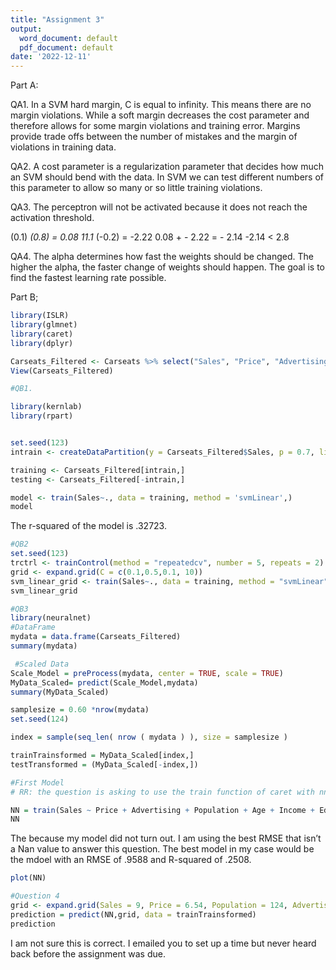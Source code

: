 ```yaml
---
title: "Assignment 3"
output:
  word_document: default
  pdf_document: default
date: '2022-12-11'
---
```

Part A:

QA1. 
In a SVM hard margin, C is equal to infinity. This means there are no margin violations. 
While a soft margin decreases the cost parameter and therefore allows for some margin violations and training error. Margins provide trade offs between the number of mistakes and the margin of violations in training data. 

QA2. A cost parameter is a regularization parameter that decides how much an SVM should bend with the data. In SVM we can test different numbers of this parameter to allow so many or so little training violations. 

QA3.  The perceptron will not be activated because it does not reach the activation threshold. 

(0.1) *(0.8) = 0.08 
11.1 * (-0.2) =  -2.22 
0.08  + - 2.22 = - 2.14 
 -2.14 < 2.8


QA4. The alpha determines how fast the weights should be changed. The higher the alpha, the faster change of weights should happen. The goal is to find the fastest learning rate possible. 

Part B; 

```r
library(ISLR)
library(glmnet)
library(caret)
library(dplyr)

Carseats_Filtered <- Carseats %>% select("Sales", "Price", "Advertising","Population","Age","Income","Education") 
View(Carseats_Filtered)

#QB1. 

library(kernlab)
library(rpart)


set.seed(123)
intrain <- createDataPartition(y = Carseats_Filtered$Sales, p = 0.7, list = FALSE)

training <- Carseats_Filtered[intrain,]
testing <- Carseats_Filtered[-intrain,]

model <- train(Sales~., data = training, method = 'svmLinear',)
model

```
The r-squared of the model is .32723.

```r
#QB2
set.seed(123)
trctrl <- trainControl(method = "repeatedcv", number = 5, repeats = 2)
grid <- expand.grid(C = c(0.1,0.5,0.1, 10))
svm_linear_grid <- train(Sales~., data = training, method = "svmLinear", trControl=trctrl, tuneGrid = grid, tuneLength = 10)
svm_linear_grid

```


```r
#QB3
library(neuralnet)
#DataFrame
mydata = data.frame(Carseats_Filtered)
summary(mydata)
```
```r
 #Scaled Data 
Scale_Model = preProcess(mydata, center = TRUE, scale = TRUE)
MyData_Scaled= predict(Scale_Model,mydata)
summary(MyData_Scaled)
```
```r
samplesize = 0.60 *nrow(mydata)
set.seed(124)

index = sample(seq_len( nrow ( mydata ) ), size = samplesize )

trainTrainsformed = MyData_Scaled[index,]
testTransformed = (MyData_Scaled[-index,])

#First Model
# RR: the question is asking to use the train function of caret with nnet method, not nerualnet method

NN = train(Sales ~ Price + Advertising + Population + Age + Income + Education, data = trainTrainsformed, method="nnet")
NN
```
The because my model did not turn out. I am using the best RMSE that isn't a Nan value to answer this question. The best model in my case would be the mdoel with an RMSE of .9588 and R-squared of .2508. 
```r
plot(NN)

```
```r
#Question 4
grid <- expand.grid(Sales = 9, Price = 6.54, Population = 124, Advertising = 0, Age = 76, Income = 110, Education = 10)
prediction = predict(NN,grid, data = trainTrainsformed) 
prediction 
```
I am not sure this is correct. I emailed you to set up a time but never heard back before the assignment was due. 
